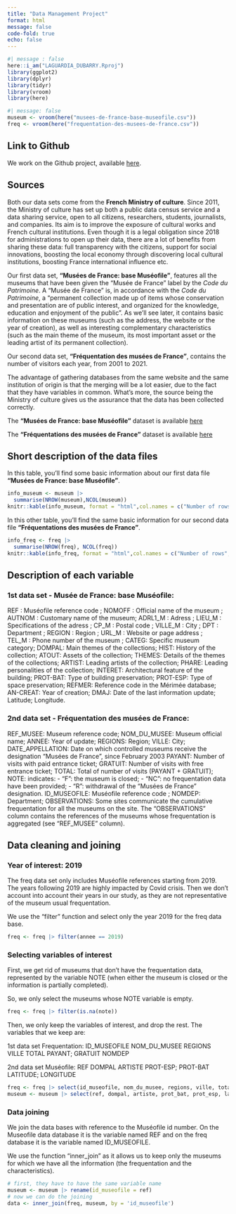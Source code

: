 ```yaml
---
title: "Data Management Project"
format: html
message: false
code-fold: true
echo: false
---
```


```r
#| message : false 
here::i_am("LAGUARDIA_DUBARRY.Rproj")
library(ggplot2)
library(dplyr)
library(tidyr)
library(vroom)
library(here)
```

```r
#| message: false
museum <- vroom(here("musees-de-france-base-museofile.csv"))
freq <- vroom(here("frequentation-des-musees-de-france.csv"))
```

## Link to Github

We work on the Github project, available [here](https://github.com/luciledubarry/LAGUARDIA_DUBARRY.git).

## Sources

Both our data sets come from the **French Ministry of culture**. Since 2011, the Ministry of culture has set up both a public data census service and a data sharing service, open to all citizens, researchers, students, journalists, and companies. Its aim is to improve the exposure of cultural works and French cultural institutions. Even though it is a legal obligation since 2018 for administrations to open up their data, there are a lot of benefits from sharing these data: full transparency with the citizens, support for social innovations, boosting the local economy through discovering local cultural institutions, boosting France international influence etc.

Our first data set, **"Musées de France: base Muséofile"**, features all the museums that have been given the "Musée de France" label by the *Code du Patrimoine*. A "Musée de France" is, in accordance with the *Code du Patrimoine*, a "permanent collection made up of items whose conservation and presentation are of public interest, and organized for the knowledge, education and enjoyment of the public". As we'll see later, it contains basic information on these museums (such as the address, the website or the year of creation), as well as interesting complementary characteristics (such as the main theme of the museum, its most important asset or the leading artist of its permanent collection).

Our second data set, **"Fréquentation des musées de France"**, contains the number of visitors each year, from 2001 to 2021.

The advantage of gathering databases from the same website and the same institution of origin is that the merging will be a lot easier, due to the fact that they have variables in common. What's more, the source being the Ministry of culture gives us the assurance that the data has been collected correctly.

The **"Musées de France: base Muséofile"** dataset is available [here](https://www.data.gouv.fr/fr/datasets/musees-de-france-base-museofile/#/resources)

The **"Fréquentations des musées de France"** dataset is available [here](https://www.data.gouv.fr/fr/datasets/frequentation-des-musees-de-france-1/#/resources)

## Short description of the data files

In this table, you'll find some basic information about our first data file **"Musées de France: base Muséofile"**.

```r
info_museum <- museum |>
  summarise(NROW(museum),NCOL(museum))
knitr::kable(info_museum, format = "html",col.names = c("Number of rows (number of museums","Number of columns (characteristics)"))
```
In this other table, you'll find the same basic information for our second data file **"Fréquentations des musées de France"**.
```r
info_freq <- freq |>
  summarise(NROW(freq), NCOL(freq))
knitr::kable(info_freq, format = "html",col.names = c("Number of rows", "Number of columns"))
```

## Description of each variable

### 1st data set - Musée de France: base Muséofile:
REF : Muséofile reference code ; 
NOMOFF : Official name of the museum ; 
AUTNOM : Customary name of the museum;
ADRL1_M : Adress ; 
LIEU_M : Specifications of the adress ; 
CP_M : Postal code ;
VILLE_M : City ; 
DPT : Department ; 
REGION : Region ; 
URL_M : Website or page address ;  
TEL_M : Phone number of the museum ; 
CATEG: Specific museum category; 
DOMPAL: Main themes of the collections; 
HIST: History of the collection; 
ATOUT: Assets of the collection; 
THEMES: Details of the themes  of the collections; 
ARTIST: Leading artists of the collection; 
PHARE: Leading personalities of the collection;
INTERET: Architectural feature of the building;
PROT-BAT: Type of building preservation;
PROT-ESP: Type of space preservation;
REFMER: Reference code in the Mérimée database;
AN-CREAT: Year of creation;
DMAJ: Date of the last information update; Latitude; Longitude.

### 2nd data set - Fréquentation des musées de France:
REF_MUSEE: Museum reference code;
NOM_DU_MUSEE: Museum official name;
ANNEE: Year of update;
REGIONS: Region;
VILLE: City;
DATE_APPELLATION: Date on which controlled museums receive the designation “Musées de France”, since February 2003
PAYANT: Number of visits with paid entrance ticket;
GRATUIT: Number of visits with free entrance ticket;
TOTAL: Total of number of visits (PAYANT + GRATUIT);
NOTE: indicates: 
- "F": the museum is closed; 
- "NC": no frequentation data have been provided; 
- "R": withdrawal of the "Musées de France" designation.
ID_MUSEOFILE: Muséofile reference code ; 
NOMDEP: Department;
OBSERVATIONS: Some sites communicate the cumulative frequentation for all the museums on the site. The "OBSERVATIONS" column contains the references of the museums whose frequentation is aggregated (see "REF_MUSEE" column).

## Data cleaning and joining

### Year of interest: 2019

The freq data set only includes Muséofile references starting from 2019. The years following 2019 are highly impacted by Covid crisis. Then we don't account into account their years in our study, as they are not representative of the museum usual frequentation. 

We use the “filter” function and select only the year 2019 for the freq data base.

```r
freq <- freq |> filter(annee == 2019)
```

### Selecting variables of interest

First, we get rid of museums that don't have the frequentation data, represented by the variable NOTE (when either the museum is closed or the information is partially completed). 

So, we only select the museums whose NOTE variable is empty. 

```r
freq <- freq |> filter(is.na(note))
```

Then, we only keep the variables of interest, and drop the rest. The variables that we keep are:

1st data set Frequentation:
ID_MUSEOFILE
NOM_DU_MUSEE
REGIONS
VILLE
TOTAL
PAYANT; GRATUIT
NOMDEP

2nd data set Muséofile:
REF
DOMPAL
ARTISTE
PROT-ESP; PROT-BAT
LATITUDE; LONGITUDE

```r
freq <- freq |> select(id_museofile, nom_du_musee, regions, ville, total, payant, gratuit, nomdep)
museum <- museum |> select(ref, dompal, artiste, prot_bat, prot_esp, latitude, longitude)
```

### Data joining

We join the data bases with reference to the Muséofile id number. On the Museofile data database it is the variable named REF and on the freq database it is the variable named ID_MUSEOFILE.

We use the function "inner_join" as it allows us to keep only the museums for which we have all the information (the frequentation and the characteristics). 

```r
# first, they have to have the same variable name
museum <- museum |> rename(id_museofile = ref)
# now we can do the joining
data <- inner_join(freq, museum, by = 'id_museofile')
```

